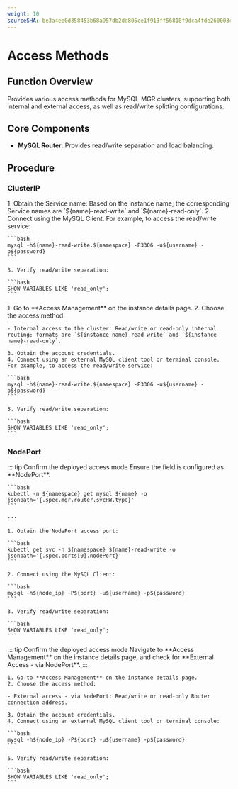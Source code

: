 ```yaml
---
weight: 10
sourceSHA: be3a4ee0d358453b68a957db2dd805ce1f913ff56818f9dca4fde260003cfaf2
---
```


# Access Methods

## Function Overview

Provides various access methods for MySQL-MGR clusters, supporting both internal and external access, as well as read/write splitting configurations.

## Core Components

- **MySQL Router**: Provides read/write separation and load balancing.

## Procedure

### ClusterIP

<Tabs>
  <Tab label="CLI">
    1. Obtain the Service name: Based on the instance name, the corresponding Service names are `${name}-read-write` and `${name}-read-only`.
    2. Connect using the MySQL Client. For example, to access the read/write service:

    ```bash
    mysql -h${name}-read-write.${namespace} -P3306 -u${username} -p${password}
    ```

    3. Verify read/write separation:

    ```bash
    SHOW VARIABLES LIKE 'read_only';
    ```
  </Tab>

  <Tab label="Web Console">
    1. Go to **Access Management** on the instance details page.
    2. Choose the access method:

    - Internal access to the cluster: Read/write or read-only internal routing; formats are `${instance name}-read-write` and `${instance name}-read-only`.

    3. Obtain the account credentials.
    4. Connect using an external MySQL client tool or terminal console. For example, to access the read/write service:

    ```bash
    mysql -h${name}-read-write.${namespace} -P3306 -u${username} -p${password}
    ```

    5. Verify read/write separation:

    ```bash
    SHOW VARIABLES LIKE 'read_only';
    ```
  </Tab>
</Tabs>

### NodePort

<Tabs>
  <Tab label="CLI">
    ::: tip Confirm the deployed access mode
    Ensure the field is configured as **NodePort**.

    ```bash
    kubectl -n ${namespace} get mysql ${name} -o jsonpath='{.spec.mgr.router.svcRW.type}'
    ```

    :::

    1. Obtain the NodePort access port:

    ```bash
    kubectl get svc -n ${namespace} ${name}-read-write -o jsonpath='{.spec.ports[0].nodePort}'
    ```

    2. Connect using the MySQL Client:

    ```bash
    mysql -h${node_ip} -P${port} -u${username} -p${password}
    ```

    3. Verify read/write separation:

    ```bash
    SHOW VARIABLES LIKE 'read_only';
    ```
  </Tab>

  <Tab label="Web Console">
    ::: tip Confirm the deployed access mode
    Navigate to **Access Management** on the instance details page, and check for **External Access - via NodePort**.
    :::

    1. Go to **Access Management** on the instance details page.
    2. Choose the access method:

    - External access - via NodePort: Read/write or read-only Router connection address.

    3. Obtain the account credentials.
    4. Connect using an external MySQL client tool or terminal console:

    ```bash
    mysql -h${node_ip} -P${port} -u${username} -p${password}
    ```

    5. Verify read/write separation:

    ```bash
    SHOW VARIABLES LIKE 'read_only';
    ```
  </Tab>
</Tabs>
